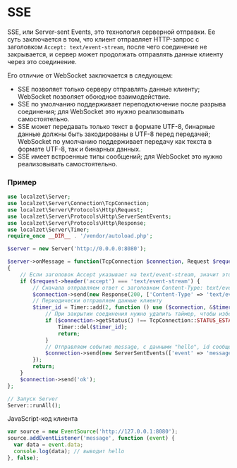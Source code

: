 # SSE
SSE, или Server-sent Events, это технология серверной отправки. Ее суть заключается в том, что клиент отправляет HTTP-запрос с заголовком `Accept: text/event-stream`, после чего соединение не закрывается, и сервер может продолжать отправлять данные клиенту через это соединение.

Его отличие от WebSocket заключается в следующем:
* SSE позволяет только серверу отправлять данные клиенту; WebSocket позволяет обоюдное взаимодействие.
* SSE по умолчанию поддерживает переподключение после разрыва соединения; для WebSocket это нужно реализовывать самостоятельно.
* SSE может передавать только текст в формате UTF-8, бинарные данные должны быть закодированы в UTF-8 перед передачей; WebSocket по умолчанию поддерживает передачу как текста в формате UTF-8, так и бинарных данных.
* SSE имеет встроенные типы сообщений; для WebSocket это нужно реализовывать самостоятельно.

### Пример
```php
use localzet\Server;
use localzet\Server\Connection\TcpConnection;
use localzet\Server\Protocols\Http\Request;
use localzet\Server\Protocols\Http\ServerSentEvents;
use localzet\Server\Protocols\Http\Response;
use localzet\Server\Timer;
require_once __DIR__ . '/vendor/autoload.php';

$server = new Server('http://0.0.0.0:8080');

$server->onMessage = function(TcpConnection $connection, Request $request)
{
    // Если заголовок Accept указывает на text/event-stream, значит это запрос SSE
    if ($request->header('accept') === 'text/event-stream') {
        // Сначала отправляем ответ с заголовком Content-Type: text/event-stream
        $connection->send(new Response(200, ['Content-Type' => 'text/event-stream'], "\r\n"));
        // Периодически отправляем данные клиенту
        $timer_id = Timer::add(2, function () use ($connection, &$timer_id){
            // При закрытии соединения нужно удалить таймер, чтобы избежать накопления таймеров и утечек памяти
            if ($connection->getStatus() !== TcpConnection::STATUS_ESTABLISHED) {
                Timer::del($timer_id);
                return;
            }
            // Отправляем событие message, с данными "hello", id сообщения можно не указывать
            $connection->send(new ServerSentEvents(['event' => 'message', 'data' => 'hello', 'id'=>1]));
        });
        return;
    }
    $connection->send('ok');
};

// Запуск Server
Server::runAll();
```

JavaScript-код клиента
```js
var source = new EventSource('http://127.0.0.1:8080');
source.addEventListener('message', function (event) {
  var data = event.data;
  console.log(data); // выводит hello
}, false);
```
